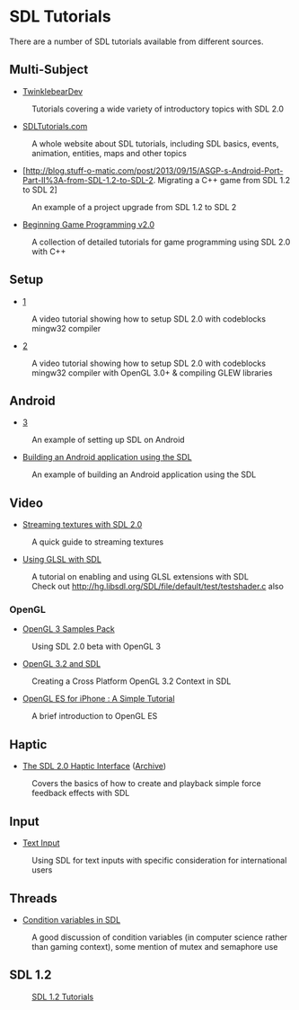 = SDL Tutorials =
There are a number of SDL tutorials available from different sources.


== Multi-Subject ==

* [http://twinklebear.github.io/pages/sdl2/ TwinklebearDev]
: Tutorials covering a wide variety of introductory topics with SDL 2.0

* [http://www.sdltutorials.com/ SDLTutorials.com]
: A whole website about SDL tutorials, including SDL basics, events, animation, entities, maps and other topics

* [http://blog.stuff-o-matic.com/post/2013/09/15/ASGP-s-Android-Port-Part-II%3A-from-SDL-1.2-to-SDL-2. Migrating a C++ game from SDL 1.2 to SDL 2]
: An example of a project upgrade from SDL 1.2 to SDL 2

* [http://lazyfoo.net/tutorials/SDL/index.php Beginning Game Programming v2.0]
: A collection of detailed tutorials for game programming using SDL 2.0 with C++

== Setup ==
* [https://www.youtube.com/watch?v=wWGtuc5uqF4]
: A video tutorial showing how to setup SDL 2.0 with codeblocks mingw32 compiler

* [https://www.youtube.com/watch?v=UwpZOwT9nVc]
: A video tutorial showing how to setup SDL 2.0 with codeblocks mingw32 compiler with OpenGL 3.0+ & compiling GLEW libraries

== Android ==

* [http://www.dinomage.com/2013/01/howto-sdl-on-android/]
: An example of setting up SDL on Android

* [http://blog.stuff-o-matic.com/post/2013/10/20/ASGP-s-Android-Port-Part-IV%3A-building-the-APK Building an Android application using the SDL]
: An example of building an Android application using the SDL

== Video ==

* [http://slouken.blogspot.com/2011/02/streaming-textures-with-sdl-13.html Streaming textures with SDL 2.0]
: A quick guide to streaming textures

* [http://rainwarrior.ca/dragon/sdl_glsl.html Using GLSL with SDL]
: A tutorial on enabling and using GLSL extensions with SDL
: Check out http://hg.libsdl.org/SDL/file/default/test/testshader.c also

=== OpenGL ===
* [http://www.g-truc.net/post-0204.html OpenGL 3 Samples Pack]
: Using SDL 2.0 beta with OpenGL 3

* [http://www.opengl.org/wiki/Tutorial1:_Creating_a_Cross_Platform_OpenGL_3.2_Context_in_SDL_(C_/_SDL) OpenGL 3.2 and SDL]
: Creating a Cross Platform OpenGL 3.2 Context in SDL

* [http://iphonesdkdev.blogspot.com/2009/04/opengl-es-for-iphone-simple-tutorial.html OpenGL ES for iPhone : A Simple Tutorial]
: A brief introduction to OpenGL ES

== Haptic ==

* [http://bobbens.dyndns.org/journal/2010/sdl_haptic/ The SDL 2.0 Haptic Interface] ([https://web.archive.org/web/20130728040700/http://bobbens.dyndns.org/journal/2010/sdl_haptic/ Archive])
: Covers the basics of how to create and playback simple force feedback effects with SDL

== Input ==

* [[Tutorials/TextInput|Text Input]]
: Using SDL for text inputs with specific consideration for international users

== Threads ==

* [http://ansuz.sooke.bc.ca/software/sdl-condvars.php Condition variables in SDL]
: A good discussion of condition variables (in computer science rather than gaming context), some mention of mutex and semaphore use

== SDL 1.2 ==
: [[SDL1.2Tutorials|SDL 1.2 Tutorials]]

